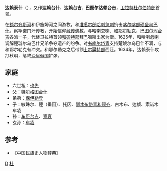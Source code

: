 '''达赖泰什'''（{{bd|？||1638年||catIdx=S}}），又作'''达赖台什'''、'''达赖台吉'''、'''巴图尔达赖台吉'''，[[卫拉特|卫拉特]][[杜尔伯特部_(绰罗斯氏)|杜尔伯特部]]首领。

在[[额尔齐斯河|额尔齐斯河]]和伊施姆河之间游牧，和[[准噶尔部|准噶尔部]][[哈剌忽剌|哈剌忽剌]]抗击[[喀尔喀部|喀尔喀部]][[硕垒乌巴什|硕垒乌巴什]]。察罕诺门汗传教，开始信仰[[藏传佛教|藏传佛教]]。与哈喇忽喇、[[和鄂尔勒克|和鄂尔勒克]]、[[巴图尔珲台吉|巴图尔珲台吉]]各派一子，代替卫拉特首领[[和硕特部|和硕特部]]拜巴噶斯出家为僧。1625年，和哈喇忽喇调解楚琥尔乌巴什兄弟争夺遗产的纷争。对[[书库尔岱青|书库尔岱青]]支持楚琥尔乌巴什不满，与和鄂尔勒克有冲突。和鄂尔勒克之后带领[[土尔扈特部|土尔扈特部]]西迁。1634年，达赖泰什攻打秋明，惩戒[[沙皇俄国|沙皇俄国]]扩张。
==家庭==
* 六世祖：[[也先|也先]]
* 父：[[特尔格图台什|特尔格图台什]]
* 弟弟：[[保伊勒登|保伊勒登]]
* 子：敏珠尔、楚（垂因）、托因、[[鄂木布岱青和硕齐|鄂木布岱青和硕齐]]、古木布、达额、索诺木车凌
* 孙：[[车臣台吉|车臣台吉]]、[[察衮|察衮]]
* 玄孙：[[车凌|车凌]]

==参考==
*《中国民族史人物辞典》
[[Category:古代蒙古族军事人物|D]]
[[Category:卫拉特史|杜]]